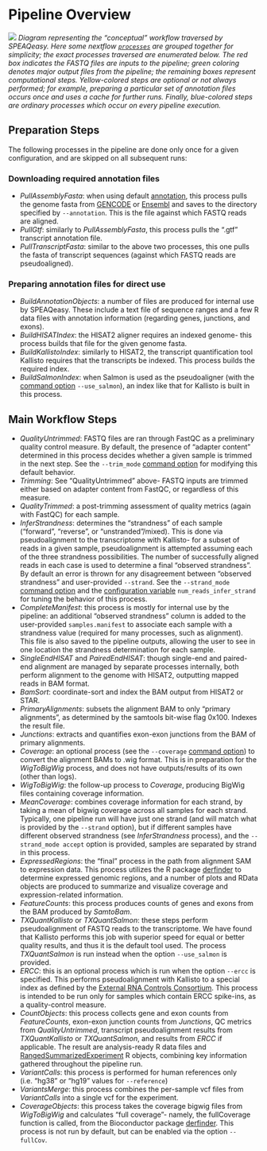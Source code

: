# Pipeline Overview {#pipeline-overview}

![](images/4_workflow.png)
*Diagram representing the "conceptual" workflow traversed by SPEAQeasy. Here some nextflow [`processes`](https://www.nextflow.io/docs/latest/process.html) are grouped together for simplicity; the exact processes traversed are enumerated below. The red box indicates the FASTQ files are inputs to the pipeline; green coloring denotes major output files from the pipeline; the remaining boxes represent computational steps. Yellow-colored steps are optional or not always performed; for example, preparing a particular set of annotation files occurs once and uses a cache for further runs. Finally, blue-colored steps are ordinary processes which occur on every pipeline execution.*

## Preparation Steps

The following processes in the pipeline are done only once for a given configuration, and are skipped on all subsequent runs:

### Downloading required annotation files ###

* *PullAssemblyFasta*: when using default [annotation](#annotation), this process pulls the genome fasta from [GENCODE](https://www.gencodegenes.org/) or [Ensembl](https://useast.ensembl.org/index.html) and saves to the directory specified by `--annotation`. This is the file against which FASTQ reads are aligned.
* *PullGtf*: similarly to *PullAssemblyFasta*, this process pulls the ".gtf" transcript annotation file.
* *PullTranscriptFasta*: similar to the above two processes, this one pulls the fasta of transcript sequences (against which FASTQ reads are pseudoaligned).

### Preparing annotation files for direct use ###

* *BuildAnnotationObjects*: a number of files are produced for internal use by SPEAQeasy. These include a text file of sequence ranges and a few R data files with annotation information (regarding genes, junctions, and exons).
* *BuildHISATIndex*: the HISAT2 aligner requires an indexed genome- this process builds that file for the given genome fasta.
* *BuildKallistoIndex*: similarly to HISAT2, the transcript quantification tool Kallisto requires that the transcripts be indexed. This process builds the required index.
* *BuildSalmonIndex*: when Salmon is used as the pseudoaligner (with the [command option](#command-opts) `--use_salmon`), an index like that for Kallisto is built in this process.

## Main Workflow Steps

* *QualityUntrimmed*: FASTQ files are ran through FastQC as a preliminary quality control measure. By default, the presence of "adapter content" determined in this process decides whether a given sample is trimmed in the next step. See the `--trim_mode` [command option](#command-opts) for modifying this default behavior.
* *Trimming*: See "QualityUntrimmed" above- FASTQ inputs are trimmed either based on adapter content from FastQC, or regardless of this measure.
* *QualityTrimmed*: a post-trimming assessment of quality metrics (again with FastQC) for each sample.
* *InferStrandness*: determines the "strandness" of each sample ("forward", "reverse", or "unstranded"/mixed). This is done via pseudoalignment to the transcriptome with Kallisto- for a subset of reads in a given sample, pseudoalignment is attempted assuming each of the three strandness possibilities. The number of successfully aligned reads in each case is used to determine a final "observed strandness". By default an error is thrown for any disagreement between "observed strandness" and user-provided `--strand`. See the `--strand_mode` [command option](#command-opts) and the [configuration variable](#speaqeasy-parameters) `num_reads_infer_strand` for tuning the behavior of this process.
* *CompleteManifest*: this process is mostly for internal use by the pipeline: an additional "observed strandness" column is added to the user-provided `samples.manifest` to associate each sample with a strandness value (required for many processes, such as alignment). This file is also saved to the pipeline outputs, allowing the user to see in one location the strandness determination for each sample.
* *SingleEndHISAT* and *PairedEndHISAT*: though single-end and paired-end alignment are managed by separate processes internally, both perform alignment to the genome with HISAT2, outputting mapped reads in BAM format.
* *BamSort*: coordinate-sort and index the BAM output from HISAT2 or STAR.
* *PrimaryAlignments*: subsets the alignment BAM to only "primary alignments", as determined by the samtools bit-wise flag 0x100. Indexes the result file.
* *Junctions*: extracts and quantifies exon-exon junctions from the BAM of primary alignments.
* *Coverage*: an optional process (see the `--coverage` [command option](#command-opts)) to convert the alignment BAMs to .wig format. This is in preparation for the *WigToBigWig* process, and does not have outputs/results of its own (other than logs).
* *WigToBigWig*: the follow-up process to *Coverage*, producing BigWig files containing coverage information.
* *MeanCoverage*: combines coverage information for each strand, by taking a mean of bigwig coverage across all samples for each strand. Typically, one pipeline run will have just one strand (and will match what is provided by the `--strand` option), but if different samples have different observed strandness (see *InferStrandness* process), and the `--strand_mode accept` option is provided, samples are separated by strand in this process.
* *ExpressedRegions*: the "final" process in the path from alignment SAM to expression data. This process utilizes the R package [derfinder](http://bioconductor.org/packages/release/bioc/html/derfinder.html) to determine expressed genomic regions, and a number of plots and RData objects are produced to summarize and visualize coverage and expression-related information.
* *FeatureCounts*: this process produces counts of genes and exons from the BAM produced by *SamtoBam*.
* *TXQuantKallisto* or *TXQuantSalmon*: these steps perform pseudoalignment of FASTQ reads to the transcriptome. We have found that Kallisto performs this job with superior speed for equal or better quality results, and thus it is the default tool used. The process *TXQuantSalmon* is run instead when the option `--use_salmon` is provided.
* *ERCC*: this is an optional process which is run when the option `--ercc` is specified. This performs pseudoalignment with Kallisto to a special index as defined by the [External RNA Controls Consortium](https://www.nist.gov/programs-projects/external-rna-controls-consortium). This process is intended to be run only for samples which contain ERCC spike-ins, as a quality-control measure.
* *CountObjects*: this process collects gene and exon counts from *FeatureCounts*, exon-exon junction counts from *Junctions*, QC metrics from *QualityUntrimmed*, transcript pseudoalignment results from *TXQuantKallisto* or *TXQuantSalmon*, and results from *ERCC* if applicable. The result are analysis-ready R data files and [RangedSummarizedExperiment](https://www.rdocumentation.org/packages/SummarizedExperiment/versions/1.2.3/topics/RangedSummarizedExperiment-class) R objects, combining key information gathered throughout the pipeline run.
* *VariantCalls*: this process is performed for human references only (i.e. "hg38" or "hg19" values for `--reference`)
* *VariantsMerge*: this process combines the per-sample vcf files from *VariantCalls* into a single vcf for the experiment.
* *CoverageObjects*: this process takes the coverage bigwig files from *WigToBigWig* and calculates "full coverage"- namely, the fullCoverage function is called, from the Bioconductor package [derfinder](http://bioconductor.org/packages/release/bioc/html/derfinder.html). This process is not run by default, but can be enabled via the option `--fullCov`.
